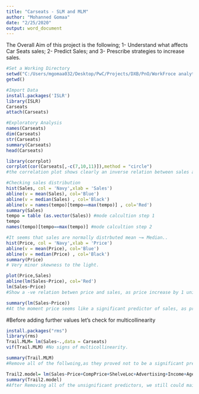 ---
title: "Carseats - SLM and MLM"
author: "Mohanned Gomaa"
date: "2/25/2020"
output: word_document
---

The Overall Aim of this project is the following;
1- Understand what affects Car Seats sales;
2- Predict Sales; and 
3- Prescribe strategies to increase sales.

```{r} 
#Set a Working Directory
setwd("C:/Users/mgomaa032/Desktop/PwC/Projects/DXB/PnO/WorkFroce analytics/UT Austin/Module 5/Week 1")
getwd()
```

```{r}
#Import Data
install.packages('ISLR')
library(ISLR)
Carseats
attach(Carseats)
```

```{r}
#Exploratory Analysis
names(Carseats)
dim(Carseats)
str(Carseats)
summary(Carseats)
head(Carseats)
```

```{r}
library(corrplot)
corrplot(cor(Carseats[,-c(7,10,11)]),method = "circle")
#the correlation plot shows clearly an inverse relation between sales and price. Followed by less strong positive relation with Advertising
```

```{r}
#Checking sales distribution
hist(Sales, col = 'Navy',xlab = 'Sales')
abline(v = mean(Sales), col='Blue')
abline(v = median(Sales) , col='Black')
abline(v = names(tempo)[tempo==max(tempo)] , col='Red')
summary(Sales)
tempo = table (as.vector(Sales)) #mode calcultion step 1
tempo
names(tempo)[tempo==max(tempo)] #mode calcultion step 2

#It seems that sales are normally distrbuted mean ~= Median..
hist(Price, col = 'Navy',xlab = 'Price')
abline(v = mean(Price), col='Blue')
abline(v = median(Price) , col='Black')
summary(Price)
# Very minor skewness to the light. 

plot(Price,Sales)
abline(lm(Sales~Price), col='Red')
lm(Sales~Price)
#Show a -ve relation betwen price and sales, as price increase by 1 unit, sales drop by 53USD (Note: sales are 1kUSD).
```    


```{r}
summary(lm(Sales~Price))
#At the moment price seems like a significant predictor of sales, as proven by its P value. But, our model as is, only predicts ~20% of the variance in sales, as shown in our R2.
```

#Before adding further values let’s check for multicollinearity
```{r}
install.packages("rms")
library(rms)
Trail.MLM= lm(Sales~.,data = Carseats)
vif(Trail.MLM) #No signs of multicollinearity.
```

```{r}
summary(Trail.MLM)
#Remove all of the follwoing,as they proved not to be a significant predictor of sales; Population, Education , UrbanYes and USYes. 
```


```{r}
Trail2.model= lm(Sales~Price+CompPrice+ShelveLoc+Advertising+Income+Age, data = Carseats)
summary(Trail2.model)
#After Removing all of the unsignificant predictors, we still could maitin a the same R2 of ~87%, and no impact on the Adjusted R2. 
```
